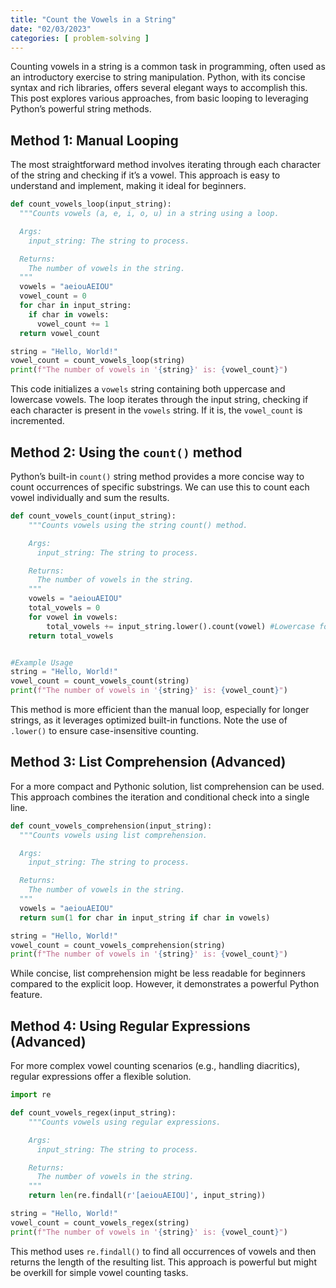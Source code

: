 ```yaml
---
title: "Count the Vowels in a String"
date: "02/03/2023"
categories: [ problem-solving ]
---
```



Counting vowels in a string is a common task in programming, often used as an introductory exercise to string manipulation.  Python, with its concise syntax and rich libraries, offers several elegant ways to accomplish this. This post explores various approaches, from basic looping to leveraging Python's powerful string methods.


## Method 1:  Manual Looping

The most straightforward method involves iterating through each character of the string and checking if it's a vowel.  This approach is easy to understand and implement, making it ideal for beginners.

```python
def count_vowels_loop(input_string):
  """Counts vowels (a, e, i, o, u) in a string using a loop.

  Args:
    input_string: The string to process.

  Returns:
    The number of vowels in the string.
  """
  vowels = "aeiouAEIOU"
  vowel_count = 0
  for char in input_string:
    if char in vowels:
      vowel_count += 1
  return vowel_count

string = "Hello, World!"
vowel_count = count_vowels_loop(string)
print(f"The number of vowels in '{string}' is: {vowel_count}")
```

This code initializes a `vowels` string containing both uppercase and lowercase vowels. The loop iterates through the input string, checking if each character is present in the `vowels` string.  If it is, the `vowel_count` is incremented.


## Method 2: Using the `count()` method

Python's built-in `count()` string method provides a more concise way to count occurrences of specific substrings. We can use this to count each vowel individually and sum the results.

```python
def count_vowels_count(input_string):
    """Counts vowels using the string count() method.

    Args:
      input_string: The string to process.

    Returns:
      The number of vowels in the string.
    """
    vowels = "aeiouAEIOU"
    total_vowels = 0
    for vowel in vowels:
        total_vowels += input_string.lower().count(vowel) #Lowercase for case-insensitivity
    return total_vowels


#Example Usage
string = "Hello, World!"
vowel_count = count_vowels_count(string)
print(f"The number of vowels in '{string}' is: {vowel_count}")
```

This method is more efficient than the manual loop, especially for longer strings, as it leverages optimized built-in functions.  Note the use of `.lower()` to ensure case-insensitive counting.


## Method 3: List Comprehension (Advanced)

For a more compact and Pythonic solution, list comprehension can be used. This approach combines the iteration and conditional check into a single line.

```python
def count_vowels_comprehension(input_string):
  """Counts vowels using list comprehension.

  Args:
    input_string: The string to process.

  Returns:
    The number of vowels in the string.
  """
  vowels = "aeiouAEIOU"
  return sum(1 for char in input_string if char in vowels)

string = "Hello, World!"
vowel_count = count_vowels_comprehension(string)
print(f"The number of vowels in '{string}' is: {vowel_count}")
```

While concise, list comprehension might be less readable for beginners compared to the explicit loop.  However, it demonstrates a powerful Python feature.


## Method 4: Using Regular Expressions (Advanced)


For more complex vowel counting scenarios (e.g., handling diacritics), regular expressions offer a flexible solution.

```python
import re

def count_vowels_regex(input_string):
    """Counts vowels using regular expressions.

    Args:
      input_string: The string to process.

    Returns:
      The number of vowels in the string.
    """
    return len(re.findall(r'[aeiouAEIOU]', input_string))

string = "Hello, World!"
vowel_count = count_vowels_regex(string)
print(f"The number of vowels in '{string}' is: {vowel_count}")

```

This method uses `re.findall()` to find all occurrences of vowels and then returns the length of the resulting list.  This approach is powerful but might be overkill for simple vowel counting tasks.
